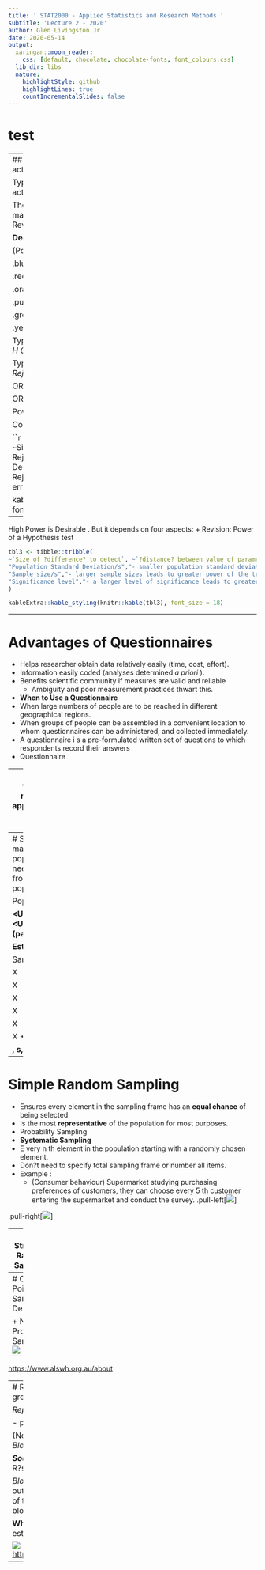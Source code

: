 ```yaml
---
title: ' STAT2000 - Applied Statistics and Research Methods '
subtitle: 'Lecture 2 - 2020'
author: Glen Livingston Jr
date: 2020-05-14
output:
  xaringan::moon_reader:
    css: [default, chocolate, chocolate-fonts, font_colours.css]
  lib_dir: libs
  nature:
    highlightStyle: github
    highlightLines: true
    countIncrementalSlides: false
---
```


# test

---
##  Type I: Rejecting H0, when H0 is actually true! 


Type II: Failing to reject H 0 , when H 0 is actually false!

There are two types of errors that can be made? and we assign probabilities.
+ Revision: Type I and II errors

**Decision**

(Power = 1 ? )

.blue[Power]

.red[Power]

.orange[Power]

.purple[Power]

.green[Power]

.yellow[Power]


Type I error is when we: *Incorrectly Reject H* *0*

Type II error is when we: *Incorrectly NOT Reject H* *0*

OR

OR

Power is about your ability to:

Correctly Reject H 0

```r
tbl2 <- tibble::tribble(
~` `, ~`True`, ~`Situation`,
" ","H 0 True","H 0 False",
"H 0 Rejected","Type I Error","Correct Decision",
" "," "," ",
"H 0 Not Rejected","Correct Decision","Type II error",
" "," "," "
)

kableExtra::kable_styling(knitr::kable(tbl2), font_size = 18)
```


---


High Power is Desirable . But it depends on four aspects:
+ Revision: Power of a Hypothesis test

```r
tbl3 <- tibble::tribble(
~`Size of ?difference? to detect`, ~`?distance? between value of parameter under null hypothesis and the true value of the parameter. greater distance           greater the power.`,
"Population Standard Deviation/s","- smaller population standard deviation leads to greater power of the test.",
"Sample size/s","- larger sample sizes leads to greater power of the test.",
"Significance level","- a larger level of significance leads to greater power of the test ( BUT ALSO THE GREATER THE CHANCE OF A TYPE I ERROR )."
)

kableExtra::kable_styling(knitr::kable(tbl3), font_size = 18)
```

---

#   Advantages of Questionnaires 

+ Helps researcher obtain data relatively easily (time, cost, effort).
+ Information easily coded (analyses determined *a priori* ).
+ Benefits scientific community if measures are valid and reliable
	+ Ambiguity and poor measurement practices thwart this.
+ **When to Use a Questionnaire**
+ When large numbers of people are to be reached in different geographical regions.
+ When groups of people can be assembled in a convenient location to whom questionnaires can be administered, and collected immediately.
+ A questionnaire i s a pre-formulated written set of questions to which respondents record their answers
+ Questionnaire


---
#  Principles of wordingPrinciples of measurementGeneral appearanceQuestionnaire administration and testing 

+ *"... poorly designed and executed ... surveys are a form of censorship of the respondents' views"*
+ (Draper and Hill, 1996).
+ Statistical analyses cannot be better than the quality of the data. Important to have valid and reliable measurement procedures . . . .   . . . else the study only suitable for an autopsy.

Poor quality data from poor designs and collection techniques will lead to poor experimental outcomes and useless conclusions for the objectives of the study.
+ Principles of Questionnaire design
![](assets/img/image10.png)


---
#  Statistics is about making inference about a population without needing to collect data from all elements of the population  


Population

**<U+F06D>, <U+F073>, <U+F073>** **2** **, <U+F070>  (parameters)**

**Estimate**

Sample

X

X

X

X

X

X
+ Inference: sampling

**, s, s** **2** **, p  (statistics)**




---
#  Simple Random Sampling 

+ Ensures every element in the sampling frame has an **equal chance** of being selected.
+ Is the most **representative** of the population for most purposes.
+ Probability Sampling
+ **Systematic Sampling**
+ E very n th element in the population starting with a randomly chosen element.
+ Don?t need to specify total sampling frame or number all items.
+ Example :
	+ (Consumer behaviour) Supermarket studying purchasing preferences of customers, they can choose every 5 th customer entering the supermarket and conduct the survey.
.pull-left[![](assets/img/image12.png)]

.pull-right[![](assets/img/image13.png)]


---
#  Stratified Random Sampling 

#  Probability Sampling 

+ Sampling from **mutually exclusive sub-populations** , or strata, from the population
	+ attitudes towards Blackboard: students divided into 1 st , 2 nd , 3 rd years.
	+ employee morale: employees stratified into clerks, supervisors, managers, etc.
	+ clinical trials: patients stratified by gender.
+ ***Homogeneity*** ** within each strata ** and **heterogeneity** 

between strata.
+ Eg. Managers act similarly to other managers, but different to tradesman.
+ **Simple random sampling** used on each strata.
+ Cluster Sampling
+ Dividing the population into non-overlapping areas or clusters where there is *heterogeneity within clusters.*
	+ E.g., test effects of information programme on school children: test in certain schools.
+ Entire cluster used. Clusters selected using **simple random sampling** .
.pull-left[![](assets/img/image14.jpeg)]

.pull-right[![](assets/img/image15.png)]

---
#  Choice Points in Sampling Design 

+ Non-Probability Sampling
![](assets/img/image17.jpeg)


---

[https://www.alswh.org.au/about](https://www.alswh.org.au/about)


---
#  Randomisation:	- randomly assigning subjects to treatment groups.		- randomly assigning the order.  


*Replication* :	- repeating the experiment over **many subjects** .

- provides better estimates; reduces SE of estimate (mean).

(Not  ?Reading, wRiting and aRithmetic , but ? )
+ *Replication*
+ *Blocking* ******
+ *Randomisation*

***Source: Howley (JSE, 2003)***
+ Experimental Design: The Three R?s

*Blocking* : 	- If a factor is of ***no interest*** to the prediction of the outcome 			variable, *but is* ***known to influence*** **** the values of the outcome 		variable, *Y* , then it is better to randomise within blocks ( eg , gender 		on drug effectiveness).

**Why?** It controls for a source of variation in *Y* , thus SE of the 			estimated means will be reduced.


![](assets/img/image23.png)
[https://en.wikipedia.org/wiki/Unethical_human_experimentation](https://en.wikipedia.org/wiki/Unethical_human_experimentation)


---


